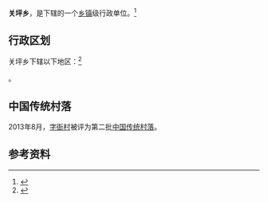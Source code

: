 {{中国乡级行政区|53/29/29/202/000}}

'''关坪乡'''，是{{PRC admin/fullname|53/29/29/202/000|3}}下辖的一个[[乡镇|乡镇]]级行政单位。<ref>{{PRC admin/ref sgc|{{PRC admin/parent|53/29/29/202/000}}}}</ref>

== 行政区划 ==

关坪乡下辖以下地区：<ref>{{PRC admin/ref sgc|53/29/29/202/000}}</ref>

{{PRC admin/children|53/29/29/202/000}}。

==中国传统村落==
2013年8月，[[字衙村|字衙村]]被评为第二批[[中国传统村落|中国传统村落]]。

== 参考资料 ==

{{reflist}}

{{行政区划小作品}}
{{PRC admin/navcat|53/29/29/202/000}}